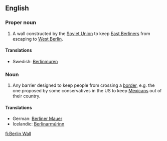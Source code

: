 {{wikipedia}}
==English==

===Proper noun===
{{en-proper noun|sg=[[Berlin]] [[wall|Wall]]}}
# A wall constructed by the [[Soviet Union]] to keep [[East Berliners]] from escaping to [[West Berlin]].

====Translations====
*Swedish: [[Berlinmuren]] {{c}}

===Noun===
{{en-noun|sg=[[Berlin]] [[wall|Wall]]}}
# {{politics}} Any barrier designed to keep people from crossing a [[border]], e.g. the one proposed by some conservatives in the US to keep [[Mexicans]] out of their country.
====Translations====
* German: [[Berliner Mauer]] {{f}}
* Icelandic: [[Berlínarmúrinn]] {{m}}

[[fi:Berlin Wall]]